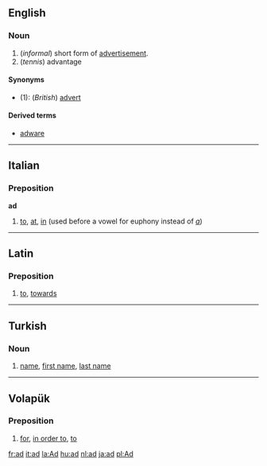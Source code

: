==English==
===Noun===
#(''informal'') short form of [[advertisement]].
#(''tennis'') advantage

====Synonyms====
*(1): (''British'') [[advert]]

====Derived terms====
*[[adware]]

----

==Italian==
===Preposition===
'''ad'''

#[[to]], [[at]], [[in]] (used before a vowel for euphony instead of ''[[a#Italian|a]]'')

----
==Latin==
===Preposition===
#[[to]], [[towards]]

----
==Turkish==
===Noun===
#[[name]], [[first name]], [[last name]]

----
==Volapük==
===Preposition===
#[[for]], [[in order to]], [[to]]

[[fr:ad]]
[[it:ad]]
[[la:Ad]]
[[hu:ad]]
[[nl:ad]]
[[ja:ad]]
[[pl:Ad]]